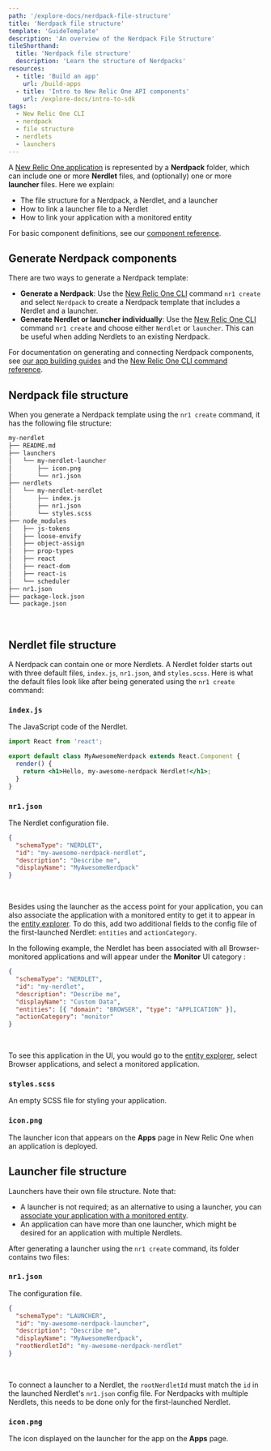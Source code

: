 ```yaml
---
path: '/explore-docs/nerdpack-file-structure'
title: 'Nerdpack file structure'
template: 'GuideTemplate'
description: 'An overview of the Nerdpack File Structure'
tileShorthand:
  title: 'Nerdpack file structure'
  description: 'Learn the structure of Nerdpacks'
resources:
  - title: 'Build an app'
    url: /build-apps
  - title: 'Intro to New Relic One API components'
    url: /explore-docs/intro-to-sdk
tags:
  - New Relic One CLI
  - nerdpack
  - file structure
  - nerdlets
  - launchers
---
```


<Intro>

A [New Relic One application](/build-apps) is represented by a **Nerdpack** folder, which can include one or more **Nerdlet** files,
and (optionally) one or more **launcher** files. Here we explain:

- The file structure for a Nerdpack, a Nerdlet, and a launcher
- How to link a launcher file to a Nerdlet
- How to link your application with a monitored entity

For basic component definitions, see our [component reference](/explore-docs/intro-to-sdk).

</Intro>

## Generate Nerdpack components

There are two ways to generate a Nerdpack template:

- **Generate a Nerdpack**: Use the [New Relic One CLI](/explore-docs/nr1-cli) command `nr1 create` and select `Nerdpack` to create a Nerdpack template that includes a Nerdlet and a launcher.
- **Generate Nerdlet or launcher individually**: Use the [New Relic One CLI](/explore-docs/nr1-cli) command `nr1 create` and choose either `Nerdlet` or `launcher`. This can be useful when adding Nerdlets to an existing Nerdpack.

For documentation on generating and connecting Nerdpack components, see [our app building guides](/build-apps) and the [New Relic One CLI command reference](/explore-docs/nr1-cli).

## Nerdpack file structure

When you generate a Nerdpack template using the `nr1 create` command, it has the following file structure:

```txt copyable=false lineNumbers=false
my-nerdlet
├── README.md
├── launchers
│   └── my-nerdlet-launcher
│       ├── icon.png
│       └── nr1.json
├── nerdlets
│   └── my-nerdlet-nerdlet
│       ├── index.js
│       ├── nr1.json
│       └── styles.scss
├── node_modules
│   ├── js-tokens
│   ├── loose-envify
│   ├── object-assign
│   ├── prop-types
│   ├── react
│   ├── react-dom
│   ├── react-is
│   └── scheduler
├── nr1.json
├── package-lock.json
└── package.json
```

<br />

## Nerdlet file structure

A Nerdpack can contain one or more Nerdlets. A Nerdlet folder starts out with three default files, `index.js`, `nr1.json`, and `styles.scss`. Here is what the default files look like after being generated using the `nr1 create` command:

### `index.js`

The JavaScript code of the Nerdlet.

```jsx copy=false lineNumbers=false
import React from 'react';

export default class MyAwesomeNerdpack extends React.Component {
  render() {
    return <h1>Hello, my-awesome-nerdpack Nerdlet!</h1>;
  }
}
```

### `nr1.json`

The Nerdlet configuration file.

```json copy=false lineNumbers=false
{
  "schemaType": "NERDLET",
  "id": "my-awesome-nerdpack-nerdlet",
  "description": "Describe me",
  "displayName": "MyAwesomeNerdpack"
}
```

<br />

Besides using the launcher as the access point for your application, you can also associate the application with
a monitored entity to get it to appear in the [entity explorer](https://docs.newrelic.com/docs/new-relic-one/use-new-relic-one/ui-data/new-relic-one-entity-explorer-view-performance-across-apps-services-hosts). To do this, add two additional fields to the config file of the first-launched Nerdlet: `entities` and `actionCategory`.

In the following example, the Nerdlet has been associated with all Browser-monitored applications and will appear under the **Monitor** UI category :

```json copy=false lineNumbers=false
{
  "schemaType": "NERDLET",
  "id": "my-nerdlet",
  "description": "Describe me",
  "displayName": "Custom Data",
  "entities": [{ "domain": "BROWSER", "type": "APPLICATION" }],
  "actionCategory": "monitor"
}
```

<br />

To see this application in the UI, you would go to the
[entity explorer](https://docs.newrelic.com/docs/new-relic-one/use-new-relic-one/ui-data/new-relic-one-entity-explorer-view-performance-across-apps-services-hosts),
select Browser applications, and select a monitored application.

### `styles.scss`

An empty SCSS file for styling your application.

### `icon.png`

The launcher icon that appears on the **Apps** page in New Relic One when an application is deployed.

## Launcher file structure

Launchers have their own file structure. Note that:

- A launcher is not required; as an alternative to using a launcher, you can [associate your application with a monitored entity](https://docs.newrelic.com/docs/new-relic-one/use-new-relic-one/build-new-relic-one/new-relic-one-application-nerdpack-file-structure#nerdlet-json).
- An application can have more than one launcher, which might be desired for an application with multiple Nerdlets.

After generating a launcher using the `nr1 create` command, its folder contains two files:

### `nr1.json`

The configuration file.

```json  copy=false lineNumbers=false
{
  "schemaType": "LAUNCHER",
  "id": "my-awesome-nerdpack-launcher",
  "description": "Describe me",
  "displayName": "MyAwesomeNerdpack",
  "rootNerdletId": "my-awesome-nerdpack-nerdlet"
}
```

<br />

To connect a launcher to a Nerdlet, the `rootNerdletId` must match the `id` in the launched Nerdlet's `nr1.json` config file. For Nerdpacks with multiple Nerdlets, this needs to be done only for the first-launched Nerdlet.

### `icon.png`

The icon displayed on the launcher for the app on the **Apps** page.
